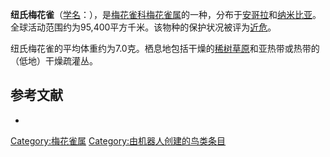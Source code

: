 {{noteTA
|G1=unit
}}
{{Speciesbox
| name = 纽氏梅花雀
| image = 
| status = NT | status_system = IUCN3.1
| genus = Estrilda
| species = thomensis
| authority = Sousa, 1888
}}

'''纽氏梅花雀'''（[[学名|学名]]：{{lang|la|''Estrilda thomensis''}}），是[[梅花雀科|梅花雀科]][[梅花雀属|梅花雀属]]的一种，分布于[[安哥拉|安哥拉]]和[[纳米比亚|纳米比亚]]。全球活动范围约为95,400平方千米。该物种的保护状况被评为[[近危|近危]]。

纽氏梅花雀的平均体重约为7.0克。栖息地包括干燥的[[稀树草原|稀树草原]]和亚热带或热带的（低地）干燥疏灌丛。

== 参考文献 ==
*{{cite web|url=http://www.birdlife.org/datazone/speciesfactsheet.php?id=8646&m=0|title=Estrilda thomensis|publisher=BirdLife|accessdate=2011-06-27}}
{{Taxonbar|from=Q256018}}

[[Category:梅花雀属|Category:梅花雀属]]
[[Category:由机器人创建的鸟类条目|Category:由机器人创建的鸟类条目]]